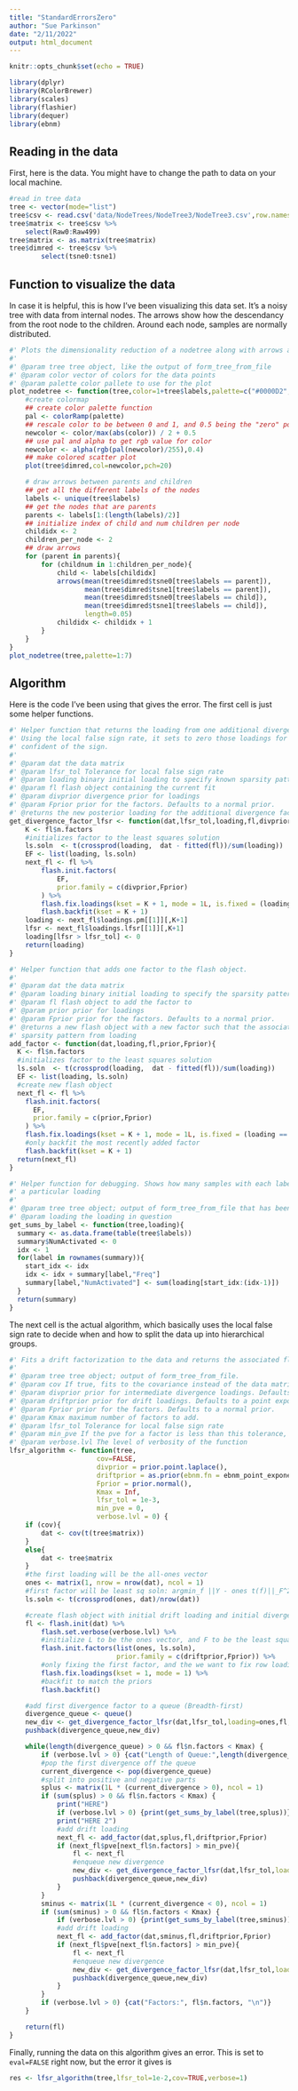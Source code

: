 ```yaml
---
title: "StandardErrorsZero"
author: "Sue Parkinson"
date: "2/11/2022"
output: html_document
---
```


```r
knitr::opts_chunk$set(echo = TRUE)

library(dplyr)
library(RColorBrewer)
library(scales)
library(flashier)
library(dequer)
library(ebnm)
```

## Reading in the data

First, here is the data. You might have to change the path to data on your local machine.

```r
#read in tree data
tree <- vector(mode="list")
tree$csv <- read.csv('data/NodeTrees/NodeTree3/NodeTree3.csv',row.names=1)
tree$matrix <- tree$csv %>%
    select(Raw0:Raw499)
tree$matrix <- as.matrix(tree$matrix)
tree$dimred <- tree$csv %>%
        select(tsne0:tsne1)
```

## Function to visualize the data

In case it is helpful, this is how I've been visualizing this data set. It's a noisy tree with data from internal nodes. The arrows show how the descendancy from the root node to the children. Around each node, samples are normally distributed.

```r
#' Plots the dimensionality reduction of a nodetree along with arrows along the branches.
#'
#' @param tree tree object, like the output of form_tree_from_file
#' @param color vector of colors for the data points
#' @param palette color pallete to use for the plot
plot_nodetree <- function(tree,color=1+tree$labels,palette=c("#0000D2","#D2D2D2","#D20000")){
    #create colormap
    ## create color palette function
    pal <- colorRamp(palette)
    ## rescale color to be between 0 and 1, and 0.5 being the "zero" point
    newcolor <- color/max(abs(color)) / 2 + 0.5
    ## use pal and alpha to get rgb value for color
    newcolor <- alpha(rgb(pal(newcolor)/255),0.4)
    ## make colored scatter plot
    plot(tree$dimred,col=newcolor,pch=20)

    # draw arrows between parents and children
    ## get all the different labels of the nodes
    labels <- unique(tree$labels)
    ## get the nodes that are parents
    parents <- labels[1:(length(labels)/2)]
    ## initialize index of child and num children per node
    childidx <- 2
    children_per_node <- 2
    ## draw arrows
    for (parent in parents){
        for (childnum in 1:children_per_node){
            child <- labels[childidx]
            arrows(mean(tree$dimred$tsne0[tree$labels == parent]),
                   mean(tree$dimred$tsne1[tree$labels == parent]),
                   mean(tree$dimred$tsne0[tree$labels == child]),
                   mean(tree$dimred$tsne1[tree$labels == child]),
                   length=0.05)
            childidx <- childidx + 1
        }
    }
}
plot_nodetree(tree,palette=1:7)
```

## Algorithm

Here is the code I've been using that gives the error. The first cell is just some helper functions.

```r
#' Helper function that returns the loading from one additional divergence factor.
#' Using the local false sign rate, it sets to zero those loadings for which we cannot be
#' confident of the sign.
#'
#' @param dat the data matrix
#' @param lfsr_tol Tolerance for local false sign rate
#' @param loading binary initial loading to specify known sparsity pattern in the loading (e.g. parental sparsity)
#' @param fl flash object containing the current fit
#' @param divprior divergence prior for loadings
#' @param Fprior prior for the factors. Defaults to a normal prior.
#' @returns the new posterior loading for the additional divergence factor
get_divergence_factor_lfsr <- function(dat,lfsr_tol,loading,fl,divprior,Fprior){
    K <- fl$n.factors
    #initializes factor to the least squares solution
    ls.soln  <- t(crossprod(loading,  dat - fitted(fl))/sum(loading))
    EF <- list(loading, ls.soln)
    next_fl <- fl %>%
        flash.init.factors(
            EF,
            prior.family = c(divprior,Fprior)
        ) %>%
        flash.fix.loadings(kset = K + 1, mode = 1L, is.fixed = (loading == 0)) %>%
        flash.backfit(kset = K + 1)
    loading <- next_fl$loadings.pm[[1]][,K+1]
    lfsr <- next_fl$loadings.lfsr[[1]][,K+1]
    loading[lfsr > lfsr_tol] <- 0
    return(loading)
}

#' Helper function that adds one factor to the flash object.
#'
#' @param dat the data matrix
#' @param loading binary initial loading to specify the sparsity pattern in the loading
#' @param fl flash object to add the factor to
#' @param prior prior for loadings
#' @param Fprior prior for the factors. Defaults to a normal prior.
#' @returns a new flash object with a new factor such that the associated loading matches the
#' sparsity pattern from loading
add_factor <- function(dat,loading,fl,prior,Fprior){
  K <- fl$n.factors
  #initializes factor to the least squares solution
  ls.soln  <- t(crossprod(loading,  dat - fitted(fl))/sum(loading))
  EF <- list(loading, ls.soln)
  #create new flash object
  next_fl <- fl %>%
    flash.init.factors(
      EF,
      prior.family = c(prior,Fprior)
    ) %>%
    flash.fix.loadings(kset = K + 1, mode = 1L, is.fixed = (loading == 0)) %>%
    #only backfit the most recently added factor
    flash.backfit(kset = K + 1)
  return(next_fl)
}

#' Helper function for debugging. Shows how many samples with each label type are activated on
#' a particular loading
#'
#' @param tree tree object; output of form_tree_from_file that has been used in computing a trajectory
#' @param loading the loading in question
get_sums_by_label <- function(tree,loading){
  summary <- as.data.frame(table(tree$labels))
  summary$NumActivated <- 0
  idx <- 1
  for(label in rownames(summary)){
    start_idx <- idx
    idx <- idx + summary[label,"Freq"]
    summary[label,"NumActivated"] <- sum(loading[start_idx:(idx-1)])
  }
  return(summary)
}
```

The next cell is the actual algorithm, which basically uses the local false sign rate to decide when and how to split the data up into hierarchical groups.

```r
#' Fits a drift factorization to the data and returns the associated flashier object
#'
#' @param tree tree object; output of form_tree_from_file.
#' @param cov If true, fits to the covariance instead of the data matrix
#' @param divprior prior for intermediate divergence loadings. Defaults to a point Laplace prior.
#' @param driftprior prior for drift loadings. Defaults to a point exponential prior.
#' @param Fprior prior for the factors. Defaults to a normal prior.
#' @param Kmax maximum number of factors to add.
#' @param lfsr_tol Tolerance for local false sign rate
#' @param min_pve If the pve for a factor is less than this tolerance, the factor is rejected
#' @param verbose.lvl The level of verbosity of the function
lfsr_algorithm <- function(tree,
                      cov=FALSE,
                      divprior = prior.point.laplace(),
                      driftprior = as.prior(ebnm.fn = ebnm_point_exponential,sign=1),
                      Fprior = prior.normal(),
                      Kmax = Inf,
                      lfsr_tol = 1e-3,
                      min_pve = 0,
                      verbose.lvl = 0) {
    if (cov){
        dat <- cov(t(tree$matrix))
    }
    else{
        dat <- tree$matrix
    }
    #the first loading will be the all-ones vector
    ones <- matrix(1, nrow = nrow(dat), ncol = 1)
    #first factor will be least sq soln: argmin_f ||Y - ones t(f)||_F^2
    ls.soln <- t(crossprod(ones, dat)/nrow(dat))

    #create flash object with initial drift loading and initial divergence loading
    fl <- flash.init(dat) %>%
        flash.set.verbose(verbose.lvl) %>%
        #initialize L to be the ones vector, and F to be the least squares solution
        flash.init.factors(list(ones, ls.soln),
                           prior.family = c(driftprior,Fprior)) %>%
        #only fixing the first factor, and the we want to fix row loadings, so mode=1
        flash.fix.loadings(kset = 1, mode = 1) %>%
        #backfit to match the priors
        flash.backfit()

    #add first divergence factor to a queue (Breadth-first)
    divergence_queue <- queue()
    new_div <- get_divergence_factor_lfsr(dat,lfsr_tol,loading=ones,fl,divprior,Fprior)
    pushback(divergence_queue,new_div)

    while(length(divergence_queue) > 0 && fl$n.factors < Kmax) {
        if (verbose.lvl > 0) {cat("Length of Queue:",length(divergence_queue),"\n")}
        #pop the first divergence off the queue
        current_divergence <- pop(divergence_queue)
        #split into positive and negative parts
        splus <- matrix(1L * (current_divergence > 0), ncol = 1)
        if (sum(splus) > 0 && fl$n.factors < Kmax) {
            print("HERE")
            if (verbose.lvl > 0) {print(get_sums_by_label(tree,splus))}
            print("HERE 2")
            #add drift loading
            next_fl <- add_factor(dat,splus,fl,driftprior,Fprior)
            if (next_fl$pve[next_fl$n.factors] > min_pve){
                fl <- next_fl
                #enqueue new divergence
                new_div <- get_divergence_factor_lfsr(dat,lfsr_tol,loading=splus,fl,divprior,Fprior)
                pushback(divergence_queue,new_div)
            }
        }
        sminus <- matrix(1L * (current_divergence < 0), ncol = 1)
        if (sum(sminus) > 0 && fl$n.factors < Kmax) {
            if (verbose.lvl > 0) {print(get_sums_by_label(tree,sminus))}
            #add drift loading
            next_fl <- add_factor(dat,sminus,fl,driftprior,Fprior)
            if (next_fl$pve[next_fl$n.factors] > min_pve){
                fl <- next_fl
                #enqueue new divergence
                new_div <- get_divergence_factor_lfsr(dat,lfsr_tol,loading=sminus,fl,divprior,Fprior)
                pushback(divergence_queue,new_div)
            }
        }
        if (verbose.lvl > 0) {cat("Factors:", fl$n.factors, "\n")}
    }

    return(fl)
}
```

Finally, running the data on this algorithm gives an error. This is set to `eval=FALSE` right now, but the error it gives is

```r
res <- lfsr_algorithm(tree,lfsr_tol=1e-2,cov=TRUE,verbose=1)

```
